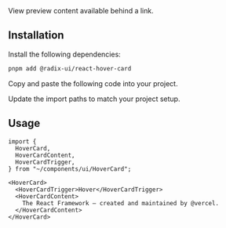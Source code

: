 
<Title>Hover Card</Title>
<Description>View preview content available behind a link.</Description>
<ComponentPreview id="hoverCard" />

## Installation
<Steps>

<StepTitle>Install the following dependencies:</StepTitle>
<StepContent>
```bash
pnpm add @radix-ui/react-hover-card
```
</StepContent>

<StepTitle>Copy and paste the following code into your project.</StepTitle>
<StepContent>
<FileSource id="hoverCard" />
</StepContent>

<StepTitle>Update the import paths to match your project setup.</StepTitle>

</Steps>

## Usage
```tsx
import {
  HoverCard,
  HoverCardContent,
  HoverCardTrigger,
} from "~/components/ui/HoverCard";
```
```tsx
<HoverCard>
  <HoverCardTrigger>Hover</HoverCardTrigger>
  <HoverCardContent>
    The React Framework – created and maintained by @vercel.
  </HoverCardContent>
</HoverCard>
```

<Footer previousLabel="Form" previousHref="/docs/components/patterns/form" nextLabel="Resizable" nextHref="/docs/components/patterns/resizable" />
